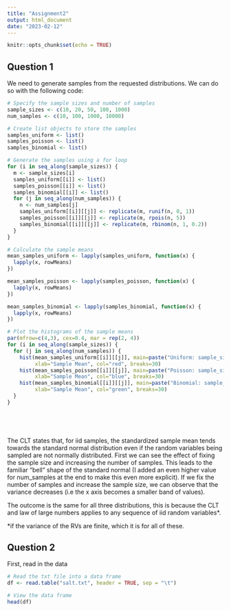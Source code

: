 ```yaml
---
title: "Assignment2"
output: html_document
date: "2023-02-12"
---
```


```r
knitr::opts_chunk$set(echo = TRUE)
```

## Question 1

We need to generate samples from the requested distributions. We can do so with the following code:


```r



# Specify the sample sizes and number of samples
sample_sizes <- c(10, 20, 50, 100, 1000)
num_samples <- c(10, 100, 1000, 10000)

# Create list objects to store the samples
samples_uniform <- list()
samples_poisson <- list()
samples_binomial <- list()

# Generate the samples using a for loop
for (i in seq_along(sample_sizes)) {
  m <- sample_sizes[i]
  samples_uniform[[i]] <- list()
  samples_poisson[[i]] <- list()
  samples_binomial[[i]] <- list()
  for (j in seq_along(num_samples)) {
    n <- num_samples[j]
    samples_uniform[[i]][[j]] <- replicate(m, runif(n, 0, 1))
    samples_poisson[[i]][[j]] <- replicate(m, rpois(n, 5))
    samples_binomial[[i]][[j]] <- replicate(m, rbinom(n, 1, 0.2))
  }
}

# Calculate the sample means
mean_samples_uniform <- lapply(samples_uniform, function(x) {
  lapply(x, rowMeans)
})

mean_samples_poisson <- lapply(samples_poisson, function(x) {
  lapply(x, rowMeans)
})

mean_samples_binomial <- lapply(samples_binomial, function(x) {
  lapply(x, rowMeans)
})

# Plot the histograms of the sample means
par(mfrow=c(4,3), cex=0.4, mar = rep(2, 4))
for (i in seq_along(sample_sizes)) {
  for (j in seq_along(num_samples)) {
    hist(mean_samples_uniform[[i]][[j]], main=paste("Uniform: sample_size=", sample_sizes[i], "num_samples=", num_samples[j]),
         xlab="Sample Mean", col="red", breaks=30)
    hist(mean_samples_poisson[[i]][[j]], main=paste("Poisson: sample_size=", sample_sizes[i], "num_samples=", num_samples[j]),
         xlab="Sample Mean", col="blue", breaks=30)
    hist(mean_samples_binomial[[i]][[j]], main=paste("Binomial: sample_size=", sample_sizes[i], "num_samples=", num_samples[j]),
         xlab="Sample Mean", col="green", breaks=30)
  }
}


      
      
```

The CLT states that, for iid samples, the standardized sample mean tends towards the standard normal distribution even if the random variables being sampled are not normally distributed. First we can see the effect of fixing the sample size and increasing the number of samples. This leads to the familiar "bell" shape of the standard normal (I added an even higher value for num_samples at the end to make this even more explicit). If we fix the number of samples and increase the sample size, we can observe that the variance decreases (i.e the x axis becomes a smaller band of values).

The outcome is the same for all three distributions, this is because the CLT and law of large numbers applies to any sequence of iid random variables*.

*if the variance of the RVs are finite, which it is for all of these.

## Question 2


First, read in the data

```r

# Read the txt file into a data frame
df <- read.table("salt.txt", header = TRUE, sep = "\t")

# View the data frame
head(df)
```

